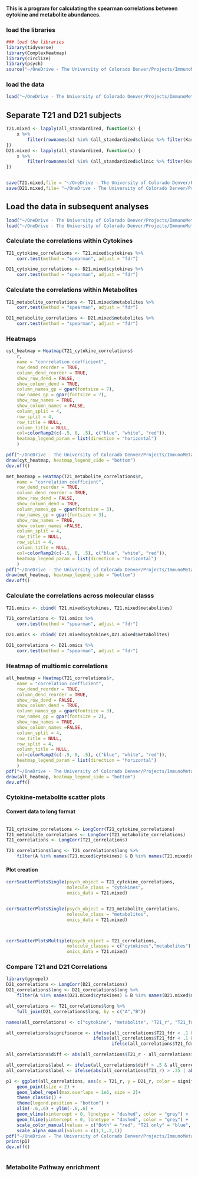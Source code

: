 #### This is a program for calculating the spearman correlations between cytokine and metabolite abundances.

### load the libraries

```r
### load the libraries
library(tidyverse)
library(ComplexHeatmap)
library(circlize)
library(psych)
source("~/OneDrive - The University of Colorado Denver/Projects/ImmunoMetabolicSubtypes/R/cyt_met_correlation_functions.R")

```

### load the data

```r
load("~/OneDrive - The University of Colorado Denver/Projects/ImmunoMetabolicSubtypes/data/processed/all_cyt_met_standardized.RData")
```

## Separate T21 and D21 subjects

``` r
T21.mixed <- lapply(all_standardized, function(x) {
    x %>%
        filter(rownames(x) %in% (all_standardized$clinic %>% filter(Karyotype == "T21") %>% .$LabID))
})
D21.mixed <- lapply(all_standardized, function(x) {
    x %>%
        filter(rownames(x) %in% (all_standardized$clinic %>% filter(Karyotype == "Control") %>% .$LabID))
})


save(T21.mixed,file = "~/OneDrive - The University of Colorado Denver/Projects/ImmunoMetabolicSubtypes/data/processed/T21_standardized_cyt_met.RData")
save(D21.mixed,file= "~/OneDrive - The University of Colorado Denver/Projects/ImmunoMetabolicSubtypes/data/processed/D21_standardized_cyt_met.RData")

```

## Load the data in subsequent analyses

``` r
load("~/OneDrive - The University of Colorado Denver/Projects/ImmunoMetabolicSubtypes/data/processed/T21_standardized_cyt_met.RData")
load("~/OneDrive - The University of Colorado Denver/Projects/ImmunoMetabolicSubtypes/data/processed/D21_standardized_cyt_met.RData")
```

### Calculate the correlations within Cytokines

``` r
T21_cytokine_correlations <- T21.mixed$cytokines %>%
    corr.test(method = "spearman", adjust = "fdr")

D21_cytokine_correlations <- D21.mixed$cytokines %>%
    corr.test(method = "spearman", adjust = "fdr")

```

### Calculate the correlations within Metabolites

``` r
T21_metabolite_correlations <- T21.mixed$metabolites %>%
    corr.test(method = "spearman", adjust = "fdr")

D21_metabolite_correlations <- D21.mixed$metabolites %>%
    corr.test(method = "spearman", adjust = "fdr")

```

### Heatmaps

``` r
cyt_heatmap = Heatmap(T21_cytokine_correlations$
	r, 
	name = "conrrelation coefficient",
	row_dend_reorder = TRUE, 
	column_dend_reorder = TRUE, 
	show_row_dend = FALSE, 
	show_column_dend = TRUE, 
	column_names_gp = gpar(fontsize = 7),
	row_names_gp = gpar(fontsize = 7), 
	show_row_names = TRUE, 
	show_column_names = FALSE,
	column_split = 4,
	row_split = 4,
	row_title = NULL,
	column_title = NULL,
	col=colorRamp2(c(-.5, 0, .5), c("blue", "white", "red")),
	heatmap_legend_param = list(direction = "horizontal")
    )

pdf("~/OneDrive - The University of Colorado Denver/Projects/ImmunoMetabolicSubtypes/results/correlation_heatmaps/T21_Cytokines_Correlation_Heatmap.pdf")
draw(cyt_heatmap, heatmap_legend_side = "bottom")
dev.off()

```

``` r
met_heatmap = Heatmap(T21_metabolite_correlations$r, 
	name = "correlation coefficient",
	row_dend_reorder = TRUE, 
	column_dend_reorder = TRUE, 
	show_row_dend = FALSE, 
	show_column_dend = TRUE, 
	column_names_gp = gpar(fontsize = 3),
	row_names_gp = gpar(fontsize = 3), 
	show_row_names = TRUE, 
	show_column_names =FALSE,
	column_split = 4,
    row_title = NULL,
	row_split = 4,
	column_title = NULL,
	col=colorRamp2(c(-.5, 0, .5), c("blue", "white", "red")),
	heatmap_legend_param = list(direction = "horizontal")
    )
pdf("~/OneDrive - The University of Colorado Denver/Projects/ImmunoMetabolicSubtypes/results/correlation_heatmaps/T21_Metabolites_Correlation_Heatmap.pdf")
draw(met_heatmap, heatmap_legend_side = "bottom")
dev.off()

```

### Calculate the correlations across molecular classs

``` r
T21.omics <- cbind( T21.mixed$cytokines, T21.mixed$metabolites)

T21_correlations <- T21.omics %>%
    corr.test(method = "spearman", adjust = "fdr")

D21.omics <- cbind( D21.mixed$cytokines,D21.mixed$metabolites)

D21_correlations <- D21.omics %>%
    corr.test(method = "spearman", adjust = "fdr")
```


### Heatmap of multiomic correlations

``` r
all_heatmap = Heatmap(T21_correlations$r, 
	name = "correlation coefficient",
	row_dend_reorder = TRUE, 
	column_dend_reorder = TRUE, 
	show_row_dend = FALSE, 
	show_column_dend = TRUE, 
	column_names_gp = gpar(fontsize = 3),
	row_names_gp = gpar(fontsize = 2), 
	show_row_names = TRUE, 
	show_column_names =FALSE,
	column_split = 4,
    row_title = NULL,
	row_split = 4,
	column_title = NULL,
	col=colorRamp2(c(-.5, 0, .5), c("blue", "white", "red")),
	heatmap_legend_param = list(direction = "horizontal")
    )
pdf("~/OneDrive - The University of Colorado Denver/Projects/ImmunoMetabolicSubtypes/results/correlation_heatmaps/T21_ALL_Correlation_Heatmap.pdf")
draw(all_heatmap, heatmap_legend_side = "bottom")
dev.off()

```



### Cytokine-metabolite scatter plots

#### Convert data to long format

``` r

T21_cytokine_correlations <- LongCorr(T21_cytokine_correlations)
T21_metabolite_correlations <- LongCorr(T21_metabolite_correlations)
T21_correlations <- LongCorr(T21_correlations)

T21_correlations$long <- T21_correlations$long %>%
    filter(A %in% names(T21.mixed$cytokines) & B %in% names(T21.mixed$metabolites))

```

#### Plot creation
```r
corrScatterPlotsSingle(psych_object = T21_cytokine_correlations,
                       molecule_class = "cytokines",
                       omics_data = T21.mixed)


corrScatterPlotsSingle(psych_object = T21_metabolite_correlations,
                       molecule_class = "metabolites",
                       omics_data = T21.mixed)



corrScatterPlotsMultiple(psych_object = T21_correlations,
                       molecule_classes = c("cytokines","metabolites"),
                       omics_data = T21.mixed)					   
```


### Compare T21 and D21 Correlations

```r
library(ggrepel)
D21_correlations <- LongCorr(D21_correlations)
D21_correlations$long <- D21_correlations$long %>%
    filter(A %in% names(D21.mixed$cytokines) & B %in% names(D21.mixed$metabolites))

all_correlations <- T21_correlations$long %>%
    full_join(D21_correlations$long, by = c("A","B"))

names(all_correlations) <- c("cytokine", "metabolite", "T21_r", "T21_fdr", "D21_r", "D21_fdr")

all_correlations$significance <- ifelse(all_correlations$T21_fdr < .1 & all_correlations$D21_fdr < .1, "Both",
                                 ifelse(all_correlations$T21_fdr < .1 & all_correlations$D21_fdr > .1, "T21 only",
                                        ifelse(all_correlations$T21_fdr > .1 & all_correlations$D21_fdr < .1, "D21 only", "None")))

all_correlations$diff <- abs(all_correlations$T21_r - all_correlations$D21_r)

all_correlations$label <- ifelse(all_correlations$diff > .5 & all_correlations$significance %in% c("T21 only","D21 only") , paste(all_correlations$cytokine, "-",all_correlations$metabolite), "")
all_correlations$label <- ifelse(abs(all_correlations$T21_r) > .35 | abs(all_correlations$D21_r) > .5 | all_correlations$diff > .55 , paste(all_correlations$cytokine, "-",all_correlations$metabolite), "")

p1 <- ggplot(all_correlations, aes(x = T21_r, y = D21_r, color = significance,label = label, alpha = significance ))+
    geom_point(size = 2) +
    geom_label_repel(max.overlaps = 1e6, size = 2)+
    theme_classic() +
    theme(legend.position = "bottom") +
    xlim(-.6,.6) + ylim(-.6,.6) +
    geom_vline(xintercept = 0, linetype = "dashed", color = "grey") +
    geom_hline(yintercept = 0, linetype = "dashed", color = "grey") +
    scale_color_manual(values = c("Both" = "red", "T21 only" = "blue", "D21 only" = "brown", "None" = "gray"))+
    scale_alpha_manual(values = c(1,1,.2,1))   
pdf("~/OneDrive - The University of Colorado Denver/Projects/ImmunoMetabolicSubtypes/results/correlation_scatter_plots/karyotype/T21_D21_correlation_scatter.pdf")
print(p1)
dev.off()



```


### Metabolite Pathway enrichment

``` r






```

